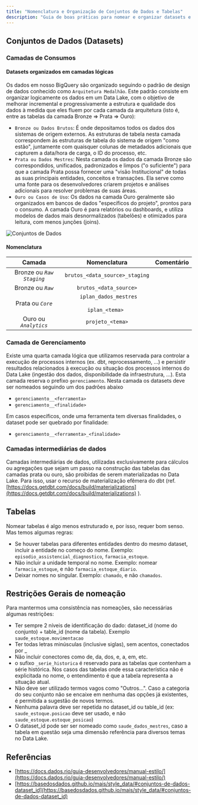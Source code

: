 ```yaml
---
title: "Nomenclatura e Organização de Conjuntos de Dados e Tabelas"
description: "Guia de boas práticas para nomear e organizar datasets e tabelas no Data Lake, promovendo padronização, clareza e fácil identificação das informações."
---
```


## Conjuntos de Dados (Datasets)

### Camadas de Consumos

#### Datasets organizados em camadas lógicas

Os dados em nosso BigQuery são organizado seguindo o padrão de design de dados conhecido como `Arquitetura Medalhão`. Este padrão consiste em organizar logicamente os dados em um Data Lake, com o objetivo de melhorar incremental e progressivamente a estrutura e qualidade dos dados à medida que eles fluem por cada camada da arquitetura (isto é, entre as tabelas da camada Bronze ⇒ Prata ⇒ Ouro):

- `Bronze ou Dados Brutos`: É onde depositamos todos os dados dos sistemas de origem externos. As estruturas de tabela nesta camada correspondem às estruturas de tabela do sistema de origem "como estão", juntamente com quaisquer colunas de metadados adicionais que capturem a data/hora de carga, o ID do processo, etc.
- `Prata ou Dados Mestres`: Nesta camada os dados da camada Bronze são correspondidos, unificados, padronizados e limpos ("o suficiente") para que a camada Prata possa fornecer uma "visão Institucional" de todas as suas principais entidades, conceitos e transações. Ela serve como uma fonte para os desenvolvedores criarem projetos e análises adicionais para resolver problemas de suas áreas.
- `Ouro ou Casos de Uso`: Os dados na camada Ouro geralmente são organizados em bancos de dados "específicos do projeto", prontos para o consumo. A camada Ouro é para relatórios ou dashboards, e utiliza modelos de dados mais desnormalizados (tabelões) e otimizados para leitura, com menos junções (joins).

![Conjuntos de Dados](../../images/guia-de-desenvolvimento/guia-de-estilo/datasets.png)

#### Nomenclatura

| Camada                                              | Nomenclatura                                                                   | Comentário |
| --------------------------------------------------- | ------------------------------------------------------------------------------ | ---------- |
| <div align="center">Bronze ou _`Raw Staging`_</div> | <div align="center">`brutos_<data_source>_staging` </div>                      |            |
| <div align="center">Bronze ou _`Raw`_</div>         | <div align="center">`brutos_<data_source>` </div>                              |            |
| <div align="center">Prata ou _`Core`_</div>         | <div align="center">` iplan_dados_mestres` <br /> <br /> `iplan_<tema> `</div> |            |
| <div align="center">Ouro ou _`Analytics`_</div>     | <div align="center">`projeto_<tema>` </div>                                    |            |

### Camada de Gerenciamento

Existe uma quarta camada lógica que utilizamos reservada para controlar a execução de processos internos (ex. dbt, reprocessamento, ...) e persistir resultados relacionados à execução ou situação dos processos internos do Data Lake (ingestão dos dados, disponibilidade da infraestrutura, ...). Esta camada reserva o prefixo `gerenciamento`. Nesta camada os datasets deve ser nomeados seguindo um dos padrões abaixo

- `gerenciamento__<ferramenta>`
- `gerenciamento__<finalidade>`

Em casos específicos, onde uma ferramenta tem diversas finalidades, o dataset pode ser quebrado por finalidade:

- `gerenciamento__<ferramenta>_<finalidade>`

### Camadas intermediárias de dados

Camadas intermediárias de dados, utilizadas exclusivamente para cálculos ou agregações que sejam um passo na construção das tabelas das camadas prata ou ouro, são proibidas de serem materializadas no Data Lake. Para isso, usar o recurso de materialização efêmera do dbt (ref. [https://docs.getdbt.com/docs/build/materializations](https://docs.getdbt.com/docs/build/materializations) ).

## Tabelas

Nomear tabelas é algo menos estruturado e, por isso, requer bom senso. Mas temos algumas regras:

- Se houver tabelas para diferentes entidades dentro do mesmo dataset, incluir a entidade no começo do nome. Exemplo: `episodio_assistencial_diagnostico`, `farmacia_estoque`.
- Não incluir a unidade temporal no nome. Exemplo: nomear `farmacia_estoque`, e não `farmacia_estoque_diario`.
- Deixar nomes no singular. Exemplo: `chamado`, e não `chamados`.

## Restrições Gerais de nomeação

Para mantermos uma consistência nas nomeações, são necessárias algumas restrições:

- Ter sempre 2 níveis de identificação do dado: dataset_id (nome do conjunto) + table_id (nome da tabela). Exemplo `saude_estoque.movimentacao`
- Ter todas letras minúsculas (inclusive siglas), sem acentos, conectados por \_
- Não incluir conectores como de, da, dos, e, a, em, etc.
- o sufixo `_serie_historica` é reservado para as tabelas que contenham a série histórica. Nos casos das tabelas onde essa característica não é explicitada no nome, o entendimento é que a tabela representa a situação atual.
- Não deve ser utilizado termos vagos como "Outros…". Caso a categoria do seu conjunto não se encaixe em nenhuma das opções já existentes, é permitida a sugestão de novos termos.
- Nenhuma palavra deve ser repetida no dataset_id ou table_id (ex: `saude_estoque.posicao` deve ser usado, e não `saude_estoque.estoque_posicao`)
- O dataset_id pode ser ser nomeado como `saude_dados_mestres`, caso a tabela em questão seja uma dimensão referência para diversos temas no Data Lake.

## Referências

- [https://docs.dados.rio/guia-desenvolvedores/manual-estilo/](https://docs.dados.rio/guia-desenvolvedores/manual-estilo/)
- [https://basedosdados.github.io/mais/style_data/#conjuntos-de-dados-dataset_id](https://basedosdados.github.io/mais/style_data/#conjuntos-de-dados-dataset_id)
